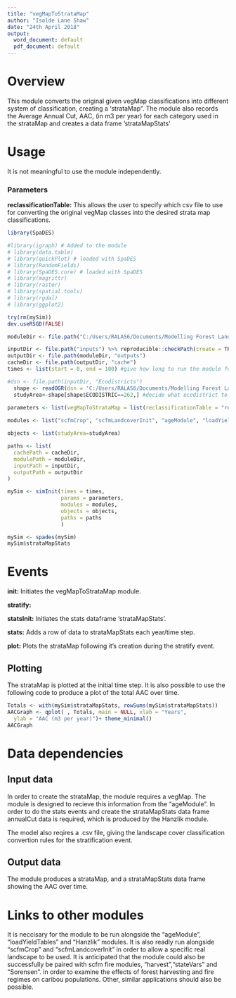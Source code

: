 ```yaml
---
title: "vegMapToStrataMap"
author: "Isolde Lane Shaw"
date: "24th April 2018"
output:
  word_document: default
  pdf_document: default
---
```


# Overview

This module converts the original given vegMap classifications into different system of classification, creating a 'strataMap". The module also records the Average Annual Cut, AAC, (in m3 per year) for each category used in the strataMap and creates a data frame 'strataMapStats' 

# Usage

It is not meaningful to use the module independently. 

### Parameters

**reclassificationTable:** This allows the user to specify which csv file to use for converting the original vegMap classes into the desired strata map classifications.

```r
library(SpaDES)

#library(igraph) # Added to the module
# library(data.table)
# library(quickPlot) # loaded with SpaDES
# library(RandomFields)
# library(SpaDES.core) # loaded with SpaDES
# library(magrittr)
# library(raster)
# library(spatial.tools)
# library(rgdal)
# library(ggplot2)

try(rm(mySim))
dev.useRSGD(FALSE)

moduleDir <- file.path("C:/Users/RALAS6/Documents/Modelling Forest Landscapes Class/Labs/scfmModules")

inputDir <- file.path("inputs") %>% reproducible::checkPath(create = TRUE)
outputDir <- file.path(moduleDir, "outputs")
cacheDir <- file.path(outputDir, "cache")
times <- list(start = 0, end = 100) #give how long to run the module for

#dsn <- file.path(inputDir, "Ecodistricts")
  shape <- readOGR(dsn = 'C:/Users/RALAS6/Documents/Modelling Forest Landscapes Class/Labs/inputs/Ecodistricts', layer = "ecodistricts")
  studyArea<-shape[shape$ECODISTRIC==262,] #decide what ecodistrict to look at 
  
parameters <- list(vegMapToStrataMap = list(reclassificationTable = "reclassificationTableAlberta.csv"))

modules <- list("scfmCrop", "scfmLandcoverInit", "ageModule", "loadYieldTables", "Hanzlik", "vegMapToStrataMap")

objects <- list(studyArea=studyArea)

paths <- list(
  cachePath = cacheDir,
  modulePath = moduleDir,
  inputPath = inputDir,
  outputPath = outputDir
)

mySim <- simInit(times = times, 
                 params = parameters, 
                 modules = modules,
                 objects = objects, 
                 paths = paths
                 )

mySim <- spades(mySim)
mySim$strataMapStats

```

# Events

**init:** Initiates the vegMapToStrataMap module.

**stratify:** 

**statsInit:** Initiates the stats dataframe 'strataMapStats'. 

**stats:** Adds a row of data to strataMapStats each year/time step.

**plot:** Plots the strataMap following it's creation during the stratify event.

## Plotting

The strataMap is plotted at the initial time step. It is also possible to use the following code to produce a plot of the total AAC over time. 

```r

Totals <- with(mySim$strataMapStats, rowSums(mySim$strataMapStats))
AACGraph <- qplot( , Totals, main = NULL, xlab = "Years",
  ylab = "AAC (m3 per year)")+ theme_minimal()
AACGraph

```


# Data dependencies

## Input data

In order to create the strataMap, the module requires a vegMap. The module is designed to recieve this information from the "ageModule". In order to do the stats events and create the strataMapStats data frame annualCut data is required, which is produced by the Hanzlik module.

The model also reqires a .csv file, giving the landscape cover classification convertion rules for the stratification event.

## Output data

The module produces a strataMap, and a strataMapStats data frame showing the AAC over time.

# Links to other modules

It is neccisary for the module to be run alongside the "ageModule", "loadYieldTables" and "Hanzlik" modules. It is also readly run alongside "scfmCrop" and "scfmLandcoverInit" in order to allow a specific real landscape to be used. It is anticipated that the module could also be successfully be paired with scfm fire modules, "harvest","stateVars" and "Sorensen". in order to examine the effects of forest harvesting and fire regimes on caribou populations. Other, similar applications should also be possible. 

